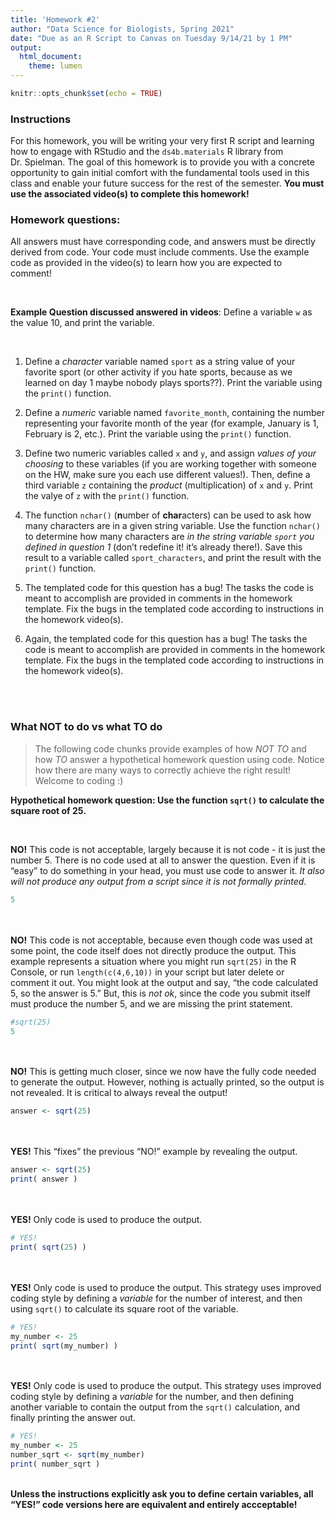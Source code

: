 ```yaml
---
title: 'Homework #2'
author: "Data Science for Biologists, Spring 2021"
date: "Due as an R Script to Canvas on Tuesday 9/14/21 by 1 PM"
output: 
  html_document:
    theme: lumen
---
```


```r
knitr::opts_chunk$set(echo = TRUE)
```

### Instructions

For this homework, you will be writing your very first R script and learning how to engage with RStudio and the `ds4b.materials` R library from Dr. Spielman. The goal of this homework is to provide you with a concrete opportunity to gain initial comfort with the fundamental tools used in this class and enable your future success for the rest of the semester. **You must use the associated video(s) to complete this homework!**


### Homework questions:

All answers must have corresponding code, and answers must be directly derived from code. Your code must include comments. Use the example code as provided in the video(s) to learn how you are expected to comment!

<br>


**Example Question discussed answered in videos**: Define a variable `w` as the value 10, and print the variable.

<br>

1. Define a _character_ variable named `sport` as a string value of your favorite sport (or other activity if you hate sports, because as we learned on day 1 maybe nobody plays sports??). Print the variable using the `print()` function.

2. Define a _numeric_ variable named `favorite_month`, containing the number representing your favorite month of the year (for example, January is 1, February is 2, etc.). Print the variable using the `print()` function.

3. Define two numeric variables called `x` and `y`, and assign _values of your choosing_ to these variables (if you are working together with someone on the HW, make sure you each use different values!). Then, define a third variable `z` containing the _product_ (multiplication) of `x` and `y`. Print the valye of `z` with the `print()` function.

4. The function `nchar()` (**n**umber of **char**acters) can be used to ask how many characters are in a given string variable. Use the function `nchar()` to determine how many characters are _in the string variable `sport` you defined in question 1_ (don't redefine it! it's already there!). Save this result to a variable called `sport_characters`, and print the result with the `print()` function.

5. The templated code for this question has a bug! The tasks the code is meant to accomplish are provided in comments in the homework template. Fix the bugs in the templated code according to instructions in the homework video(s).

6. Again, the templated code for this question has a bug! The tasks the code is meant to accomplish are provided in comments in the homework template. Fix the bugs in the templated code according to instructions in the homework video(s).

<br><br>

### What NOT to do vs what TO do

> The following code chunks provide examples of how *NOT TO* and how *TO* answer a hypothetical homework question using code. Notice how there are many ways to correctly achieve the right result! Welcome to coding :)


**Hypothetical homework question: Use the function `sqrt()` to calculate the square root of 25.**

<br>

**NO!** This code is not acceptable, largely because it is not code - it is just the number 5. There is no code used at all to answer the question. Even if it is "easy" to do something in your head, you must use code to answer it. *It also will not produce any output from a script since it is not formally printed.*
```r
5
```

<br><br>
**NO!** This code is not acceptable, because even though code was used at some point, the code itself does not directly produce the output. This example represents a situation where you might run `sqrt(25)` in the R Console, or run `length(c(4,6,10))` in your script but later delete or comment it out. You might look at the output and say, "the code calculated 5, so the answer is 5." But, this is _not ok_, since the code you submit itself must produce the number 5, and we are missing the print statement.

```r
#sqrt(25)
5
```

<br><br>
**NO!** This is getting much closer, since we now have the fully code needed to generate the output. However, nothing is actually printed, so the output is not revealed. It is critical to always reveal the output!
```r
answer <- sqrt(25)
```


<br><br>
**YES!** This "fixes" the previous "NO!" example by revealing the output.
```r
answer <- sqrt(25)
print( answer )
```
<br><br>
**YES!** Only code is used to produce the output.
```r
# YES!
print( sqrt(25) )
```

<br><br>
**YES!** Only code is used to produce the output. This strategy uses improved coding style by defining a _variable_ for the number of interest, and then using `sqrt()` to calculate its square root of the variable.
```r
# YES!
my_number <- 25
print( sqrt(my_number) )
```
<br><br>
**YES!** Only code is used to produce the output. This strategy uses improved coding style by defining a _variable_ for the number, and then defining another variable to contain the output from the `sqrt()` calculation, and finally printing the answer out.
```r
# YES!
my_number <- 25
number_sqrt <- sqrt(my_number)
print( number_sqrt )
```
<br>
**Unless the instructions explicitly ask you to define certain variables, all "YES!" code versions here are equivalent and entirely accceptable!**
